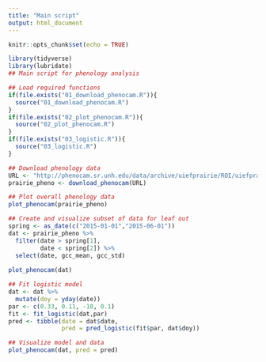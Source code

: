 ```yaml
---
title: "Main script"
output: html_document
---
```


```r
knitr::opts_chunk$set(echo = TRUE)
```

```r
library(tidyverse)
library(lubridate)
## Main script for phenology analysis

## Load required functions
if(file.exists("01_download_phenocam.R")){
  source("01_download_phenocam.R")
}
if(file.exists("02_plot_phenocam.R")){
  source("02_plot_phenocam.R")
}
if(file.exists("03_logistic.R")){
  source("03_logistic.R")
}          

## Download phenology data
URL <- "http://phenocam.sr.unh.edu/data/archive/uiefprairie/ROI/uiefprairie_GR_1000_1day.csv"
prairie_pheno <- download_phenocam(URL)

## Plot overall phenology data
plot_phenocam(prairie_pheno)

## Create and visualize subset of data for leaf out
spring <- as_date(c("2015-01-01","2015-06-01"))
dat <- prairie_pheno %>% 
  filter(date > spring[1], 
         date < spring[2]) %>% 
  select(date, gcc_mean, gcc_std)
  
plot_phenocam(dat)

## Fit logistic model
dat <- dat %>% 
  mutate(doy = yday(date))
par <- c(0.33, 0.11, -10, 0.1)
fit <- fit_logistic(dat,par)
pred <- tibble(date = dat$date,
               pred = pred_logistic(fit$par, dat$doy))

## Visualize model and data
plot_phenocam(dat, pred = pred)
```